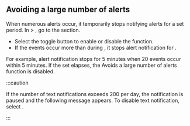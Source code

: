 ## Avoiding a large number of alerts

When numerous alerts occur, it temporarily stops notifying alerts for a set period. In <Cmdname sid="event_statistic" className="uitext" /> > <Cmdname sid="eventNoti" className="uitext" />, go to the <Cmdname sid="aboids_large_number_alerts" className="uitext" /> section.

<ImgLang img='set-event-huge-message.png' desc='Avoids mass notifications' />

- Select the <Cmdname sid="enable" className="uitext" /> toggle button to enable or disable the function.
- If the events occur more than <Cmdname sid="number_of_detections" className="uitext" /> during <Cmdname sid="detection_time" className="uitext" />, it stops alert notification for <Cmdname sid="pause_time" className="uitext" />.

For example, alert notification stops for 5 minutes when 20 events occur within 5 minutes. If the set <Cmdname sid="pause_time" className="uitext" /> elapses, the Avoids a large number of alerts function is disabled.

:::caution

If the number of text notifications exceeds 200 per day, the notification is paused and the following message appears. To disable text notification, select <Cmdname sid="terminate_now" className="uitext" />.

<ImgLang img='notification-set-large-message-warning.png' desc='Unblock SMS' />

:::
